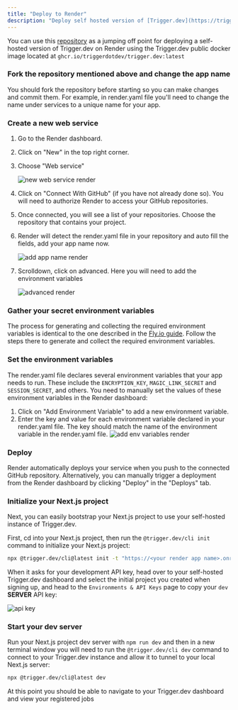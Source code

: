 ```yaml
---
title: "Deploy to Render"
description: "Deploy self hosted version of [Trigger.dev](https://trigger.dev) to [Render](https://render.com/)"
---
```


<Snippet file="v2-deprecation-warning.mdx" />

You can use this [repository](https://github.com/triggerdotdev/render.com) as a jumping off point for deploying a self-hosted version of Trigger.dev on Render using the Trigger.dev public docker image located at `ghcr.io/triggerdotdev/trigger.dev:latest`

### Fork the repository mentioned above and change the app name

You should fork the repository before starting so you can make changes and commit them. For example, in render.yaml file you'll need to change the name under services to a unique name for your app.

### Create a new web service

1. Go to the Render dashboard.

2. Click on "New" in the top right corner.

3. Choose "Web service"

   ![new web service render](/images/new-web-service-render.png)

4. Click on "Connect With GitHub" (if you have not already done so). You will need to authorize Render to access your GitHub repositories.

5. Once connected, you will see a list of your repositories. Choose the repository that contains your project.

6. Render will detect the render.yaml file in your repository and auto fill the fields, add your app name now.

   ![add app name render](/images/add-app-name-render.png)

7. Scrolldown, click on advanced. Here you will need to add the environment variables

   ![advanced render](/images/advanced-render.png)

### Gather your secret environment variables

The process for generating and collecting the required environment variables is identical to the one described in the [Fly.io guide](/documentation/guides/self-hosting/flyio#gather-your-secret-environment-variables). Follow the steps there to generate and collect the required environment variables.

### Set the environment variables

The render.yaml file declares several environment variables that your app needs to run. These include the `ENCRYPTION_KEY`, `MAGIC_LINK_SECRET` and `SESSION_SECRET`, and others. You need to manually set the values of these environment variables in the Render dashboard:

1. Click on "Add Environment Variable" to add a new environment variable.
2. Enter the key and value for each environment variable declared in your render.yaml file. The key should match the name of the environment variable in the render.yaml file.
   ![add env variables render](/images/add-env-variables-render.png)

### Deploy

Render automatically deploys your service when you push to the connected GitHub repository. Alternatively, you can manually trigger a deployment from the Render dashboard by clicking "Deploy" in the "Deploys" tab.

### Initialize your Next.js project

Next, you can easily bootstrap your Next.js project to use your self-hosted instance of Trigger.dev.

First, cd into your Next.js project, then run the `@trigger.dev/cli init` command to initialize your Next.js project:

```sh
npx @trigger.dev/cli@latest init -t "https://<your render app name>.onrender.com"
```

When it asks for your development API key, head over to your self-hosted Trigger.dev dashboard and select the initial project you created when signing up, and head to the `Environments & API Keys` page to copy your `dev` **SERVER** API key:

![api key](/images/api-key.png)

### Start your dev server

Run your Next.js project dev server with `npm run dev` and then in a new terminal window you will need to run the `@trigger.dev/cli dev` command to connect to your Trigger.dev instance and allow it to tunnel to your local Next.js server:

```sh
npx @trigger.dev/cli@latest dev
```

At this point you should be able to navigate to your Trigger.dev dashboard and view your registered jobs

